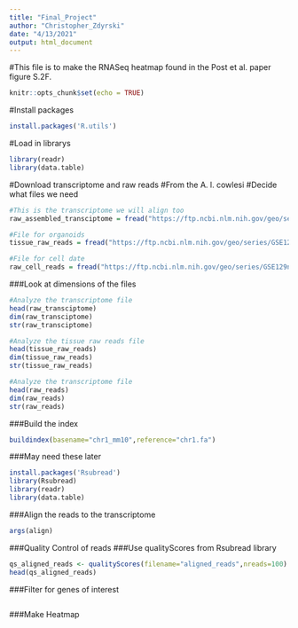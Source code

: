 ```yaml
---
title: "Final_Project"
author: "Christopher_Zdyrski"
date: "4/13/2021"
output: html_document
---
```

#This file is to make the RNASeq heatmap found in the Post et al. paper figure S.2F.
```r
knitr::opts_chunk$set(echo = TRUE)
```

#Install packages
```r
install.packages('R.utils')
```

#Load in librarys
```r
library(readr)
library(data.table)
```

#Download transcriptome and raw reads
#From the A. l. cowlesi
#Decide what files we need
```r
#This is the transcriptome we will align too
raw_assembled_transciptome = fread("https://ftp.ncbi.nlm.nih.gov/geo/series/GSE129nnn/GSE129581/suppl/GSE129581_transcriptome-assembly_min500bp.fna.gz")

#File for organoids
tissue_raw_reads = fread("https://ftp.ncbi.nlm.nih.gov/geo/series/GSE129nnn/GSE129581/suppl/GSE129581_Tissue_allPlates.csv.gz")

#File for cell date
raw_cell_reads = fread("https://ftp.ncbi.nlm.nih.gov/geo/series/GSE129nnn/GSE129581/suppl/GSE129581_Cellseq2barcodes.csv.gz", quote="")
```

###Look at dimensions of the files
```r
#Analyze the transcriptome file
head(raw_transciptome)
dim(raw_transciptome)
str(raw_transciptome)

#Analyze the tissue raw reads file
head(tissue_raw_reads)
dim(tissue_raw_reads)
str(tissue_raw_reads)

#Analyze the transcriptome file
head(raw_reads)
dim(raw_reads)
str(raw_reads)
```


###Build the index
```r
buildindex(basename="chr1_mm10",reference="chr1.fa")
```



###May need these later
```r
install.packages('Rsubread')
library(Rsubread)
library(readr)
library(data.table)
```

###Align the reads to the transcriptome

```r
args(align)
```

###Quality Control of reads
###Use qualityScores from Rsubread library
```r
qs_aligned_reads <- qualityScores(filename="aligned_reads",nreads=100)
head(qs_aligned_reads)
```

###Filter for genes of interest

```r


```

###Make Heatmap

```r


```


